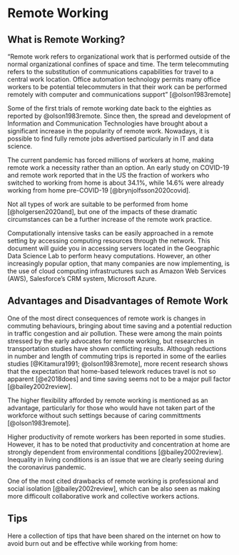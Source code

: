 # Remote Working

## What is Remote Working?
"Remote work refers to organizational work that is performed outside of the normal organizational confines of space and time. The term telecommuting refers to the substitution of communications capabilities for travel to a central work location. Office automation technology permits many office workers to be potential telecommuters in that their work can be performed remotely with computer and communications support" [@olson1983remote]

Some of the first trials of remote working date back to the eighties as reported by @olson1983remote. Since then, the spread and development of Information and Communication Technologies have brought about a significant increase in the popularity of remote work. Nowadays, it is possible to find fully remote jobs advertised particularly in IT and data science. 

The current pandemic has forced millions of workers at home, making remote work a necessity rather than an option. An early study on COVID-19 and remote work reported that in the US the  fraction  of  workers  who  switched  to  working  from  home  is  about 34.1%, while 14.6% were already working from home pre-COVID-19  [@brynjolfsson2020covid].

Not all types of work are suitable to be performed from home [@holgersen2020and],
but one of the impacts of these dramatic circumstances can be a further increase of the remote work practice.

Computationally intensive tasks can be easily approached in a remote setting by accessing computing resources through the network. This document will guide you in accessing servers located in the Geographic Data Science Lab to perform heavy computations. However, an other increasingly popular option, that many companies are now implementing, is the use of cloud computing infrastructures such as Amazon Web Services (AWS), Salesforce’s CRM system, Microsoft Azure.

## Advantages and Disadvantages of Remote Work

One of the most direct consequences of remote work is changes in commuting behaviours, bringing about time saving and a potential reduction in traffic congestion and air pollution. These were among the main points stressed by the early advocates for remote working, but researches in transportation studies have shown conflicting results. Although reductions in number and length of commuting trips is reported in some of the earlies studies [@Kitamura1991; @olson1983remote], more recent research shows that the expectation that home-based telework reduces travel is not so apparent [@e2018does] and time saving seems not to be a major pull factor [@bailey2002review].  

The higher flexibility afforded by remote working is mentioned as an advantage, particularly for those who would have not taken part of the workforce without such settings because of caring committments [@olson1983remote].

Higher productivity of remote workers has been reported in some studies. However, it has to be noted that productivity and concentration at home are strongly dependent from environmental conditions [@bailey2002review]. Inequality in living conditions is an issue that we are clearly seeing during the coronavirus pandemic.

One of the most cited drawbacks of remote working is professional and social isolation [@bailey2002review], which can be also seen as making more difficoult collaborative work and collective workers actions. 

## Tips

Here a collection of tips that have been shared on the internet on how to avoid burn out and be effective while working from home:


